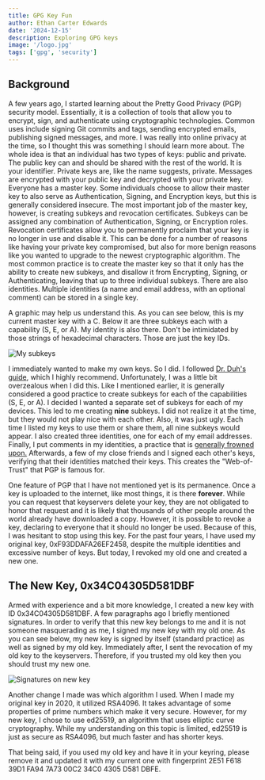 ```yaml
---
title: GPG Key Fun
author: Ethan Carter Edwards
date: '2024-12-15'
description: Exploring GPG keys
image: '/logo.jpg'
tags: ['gpg', 'security']
---
```

## Background

A few years ago, I started learning about the Pretty Good Privacy (PGP) security model. Essentially, it is a
collection of tools that allow you to encrypt, sign, and authenticate using cryptographic technologies.
Common uses include signing Git commits and tags, sending encrypted emails, publishing signed messages, and more.
I was really into online privacy at the time, so I thought this was something I should learn more about.
The whole idea is that an individual has two types of keys: public and private. The public key can
and should be shared with the rest of the world. It is your identifier. Private keys are, like the name suggests, private.
Messages are encrypted with your public key and decrypted with your private key. Everyone has a master key. Some individuals
choose to allow their master key to also serve as Authentication, Signing, and Encryption keys, but this is generally
considered insecure. The most important job of the master key, however, is creating subkeys and revocation certificates.
Subkeys can be assigned any combination of Authentication, Signing, or Encryption roles. Revocation certificates allow you
to permanently proclaim that your key is no longer in use and disable it. This can be done for a number of reasons like
having your private key compromised, but also for more benign reasons like you wanted to upgrade to the newest
cryptographic algorithm. The most common practice is to create the master key so that it only has the ability to
create new subkeys, and disallow it from Encrypting, Signing, or Authenticating, leaving that up to three individual subkeys.
There are also identities. Multiple identities (a name and email address, with an optional comment) can be stored in a single key.

A graphic may help us understand this. As you can see below, this is my current master key with a C. Below it are three subkeys
each with a capability (S, E, or A). My identity is also there. Don't be intimidated by those strings of hexadecimal characters.
Those are just the key IDs.

![My subkeys](/blogimages/keyoutput.png)

I immediately wanted to make my own keys. So I did. I followed [Dr. Duh's guide](https://github.com/drduh/YubiKey-Guide/tree/84c9d9654d73ad679aa8554b0819f93f397c61a8), which I highly recommend.
Unfortunately, I was a little bit overzealous when I did this. Like I mentioned earlier, it is generally considered a good practice
to create subkeys for each of the capabilities (S, E, or A). I decided I wanted a separate set of subkeys for each of my devices.
This led to me creating **nine** subkeys. I did not realize it at the time, but they would not play nice with each other.
Also, it was just ugly. Each time I listed my keys to use them or share them, all nine subkeys would appear. I also created three
identities, one for each of my email addresses. Finally, I put comments in my identities, a practice that is [generally frowned upon.](https://web.archive.org/web/20160306174622/https://debian-administration.org/users/dkg/weblog/97)
Afterwards, a few of my close friends and I signed each other's keys, verifying that their identities matched their keys. This
creates the "Web-of-Trust" that PGP is famous for.

One feature of PGP that I have not mentioned yet is its permanence. Once a key is uploaded to the internet, like most things, it is
there **forever**. While you can request that keyservers delete your key, they are not obligated to honor that request and it is
likely that thousands of other people around the world already have downloaded a copy. However, it is possible to revoke a key,
declaring to everyone that it should no longer be used. Because of this, I was hesitant to stop using this key.
For the past four years, I have used my original key, 0xF93DDAFA26EF2458, despite the multiple identities and excessive number of keys.
But today, I revoked my old one and created a new one.

## The New Key, 0x34C04305D581DBF

Armed with experience and a bit more knowledge, I created a new key with ID 0x34C04305D581DBF. A few paragraphs ago I briefly
mentioned signatures. In order to verify that this new key belongs to me and it is not someone masquerading as me, I signed
my new key with my old one. As you can see below, my new key is signed by itself (standard practice) as well as signed by
my old key. Immediately after, I sent the revocation of my old key to the keyservers. Therefore, if you trusted my old key
then you should trust my new one.

![Signatures on new key](/blogimages/keysignatures.png)

Another change I made was which algorithm I used. When I made my original key in 2020, it utilized RSA4096. It takes advantage
of some properties of prime numbers which make it very secure. However, for my new key, I chose to use ed25519, an algorithm
that uses elliptic curve cryptography. While my understanding on this topic is limited, ed25519 is just as secure as RSA4096,
but much faster and has shorter keys.

That being said, if you used my old key and have it in your keyring, please remove it and updated it with my current one
with fingerprint 2E51 F618 39D1 FA94 7A73  00C2 34C0 4305 D581 DBFE.
